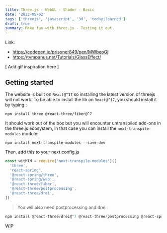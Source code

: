 ```yaml
---
title: Three.js - WebGL - Shader - Basic
date: '2022-05-02'
tags: ['threejs', 'javascript', '3d', 'todayilearned']
draft: true
summary: Make fun with three.js - Testing it out.
---
```


Link:

- https://codepen.io/prisoner849/pen/MWbeoGj
- https://tympanus.net/Tutorials/GlassEffect/

[ Add gif inspiration here ]

## Getting started

The website is built on `React@^17` so installing the latest version of threejs will not work.
To be able to install the lib on `React@^17`, you should install it by typing :

```shell
npm install three @react-three/fiber@^7
```

It should work out of the box but you will encounter untranspiled add-ons in the three.js ecosystem, in that case you can install the `next-transpile-modules` module:

```shell
npm install next-transpile-modules --save-dev
```

Then, add this to your next.config.js

```js
const withTM = require('next-transpile-modules')([
  'three',
  'react-spring',
  '@react-spring/three',
  '@react-spring/web',
  '@react-three/fiber',
  '@react-three/postprocessing',
  '@react-three/drei',
])
```

> You will also need postprocessing and drei :

```js
npm install @react-three/drei@^7 @react-three/postprocessing @react-spring/three
```

WIP
